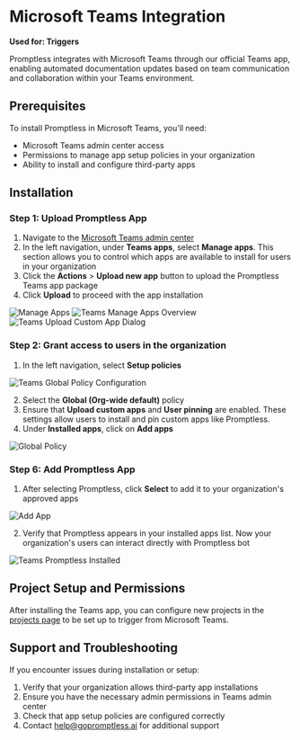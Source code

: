 # Microsoft Teams Integration

**Used for: Triggers**

Promptless integrates with Microsoft Teams through our official Teams app, enabling automated documentation updates based on team communication and collaboration within your Teams environment.

## Prerequisites

To install Promptless in Microsoft Teams, you'll need:
- Microsoft Teams admin center access
- Permissions to manage app setup policies in your organization
- Ability to install and configure third-party apps

## Installation

### Step 1: Upload Promptless App

1. Navigate to the [Microsoft Teams admin center](https://admin.teams.microsoft.com)
2. In the left navigation, under **Teams apps**, select **Manage apps**. This section allows you to control which apps are available to install for users in your organization
3. Click the **Actions** > **Upload new app** button to upload the Promptless Teams app package
4. Click **Upload** to proceed with the app installation

<Frame>
  <img src="https://promptless-customer-doc-assets.s3.amazonaws.com/docs-images/org_2lvkgU9erOFxYhtEVVC0ymPrPdF/0042d96c-e3e7-42b7-8ee9-3d5cda74a0d4-teams-admin-center-app-setup-policies.png" alt="Manage Apps">
</Frame>

<Frame>
  <img src="https://promptless-customer-doc-assets.s3.amazonaws.com/docs-images/org_2lvkgU9erOFxYhtEVVC0ymPrPdF/0042d96c-e3e7-42b7-8ee9-3d5cda74a0d4-teams-manage-apps-overview.png" alt="Teams Manage Apps Overview" />
</Frame>

<Frame>
  <img src="https://promptless-customer-doc-assets.s3.amazonaws.com/docs-images/org_2lvkgU9erOFxYhtEVVC0ymPrPdF/0042d96c-e3e7-42b7-8ee9-3d5cda74a0d4-teams-upload-custom-app-dialog.png" alt="Teams Upload Custom App Dialog" />
</Frame>

### Step 2: Grant access to users in the organization

1. In the left navigation, select **Setup policies**

<Frame>
  <img src="https://promptless-customer-doc-assets.s3.amazonaws.com/docs-images/org_2lvkgU9erOFxYhtEVVC0ymPrPdF/0042d96c-e3e7-42b7-8ee9-3d5cda74a0d4-teams-global-policy-configuration.png" alt="Teams Global Policy Configuration" />
</Frame>

2. Select the **Global (Org-wide default)** policy
3. Ensure that **Upload custom apps** and **User pinning** are enabled. These settings allow users to install and pin custom apps like Promptless.
4. Under **Installed apps**, click on **Add apps**

<Frame>
  <img src="https://promptless-customer-doc-assets.s3.amazonaws.com/docs-images/org_2lvkgU9erOFxYhtEVVC0ymPrPdF/0042d96c-e3e7-42b7-8ee9-3d5cda74a0d4-teams-add-apps-button.png" alt="Global Policy" />
</Frame>

### Step 6: Add Promptless App

1. After selecting Promptless, click **Select** to add it to your organization's approved apps

<Frame>
  <img src="https://promptless-customer-doc-assets.s3.amazonaws.com/docs-images/org_2lvkgU9erOFxYhtEVVC0ymPrPdF/0042d96c-e3e7-42b7-8ee9-3d5cda74a0d4-teams-search-promptless.png" alt="Add App" />
</Frame>

2. Verify that Promptless appears in your installed apps list. Now your organization's users can interact directly with Promptless bot

<Frame>
  <img src="https://promptless-customer-doc-assets.s3.amazonaws.com/docs-images/org_2lvkgU9erOFxYhtEVVC0ymPrPdF/0042d96c-e3e7-42b7-8ee9-3d5cda74a0d4-teams-promptless-installed.png" alt="Teams Promptless Installed" />
</Frame>

## Project Setup and Permissions

After installing the Teams app, you can configure new projects in the [projects page](https://app.gopromptless.ai/projects) to be set up to trigger from Microsoft Teams.

## Support and Troubleshooting

If you encounter issues during installation or setup:

1. Verify that your organization allows third-party app installations
2. Ensure you have the necessary admin permissions in Teams admin center
3. Check that app setup policies are configured correctly
4. Contact [help@gopromptless.ai](mailto:help@gopromptless.ai) for additional support